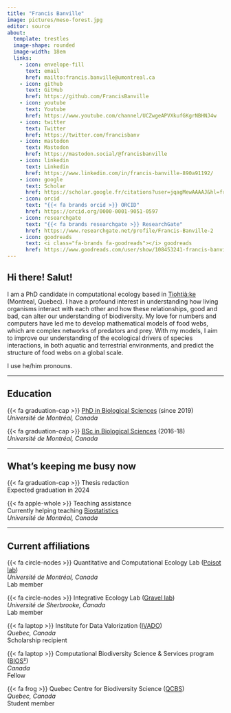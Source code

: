 ```yaml
---
title: "Francis Banville"
image: pictures/meso-forest.jpg
editor: source
about: 
  template: trestles
  image-shape: rounded
  image-width: 18em
  links:
    - icon: envelope-fill
      text: email
      href: mailto:francis.banville@umontreal.ca
    - icon: github
      text: GitHub
      href: https://github.com/FrancisBanville
    - icon: youtube
      text: Youtube
      href: https://www.youtube.com/channel/UCZwgeAPVXkufGKgrNBHNJ4w
    - icon: twitter
      text: Twitter
      href: https://twitter.com/francisbanv
    - icon: mastodon
      text: Mastodon
      href: https://mastodon.social/@francisbanville
    - icon: linkedin
      text: Linkedin
      href: https://www.linkedin.com/in/francis-banville-890a91192/
    - icon: google
      text: Scholar
      href: https://scholar.google.fr/citations?user=jqagMewAAAAJ&hl=fr&oi=ao
    - icon: orcid 
      text: "{{< fa brands orcid >}} ORCID"
      href: https://orcid.org/0000-0001-9051-0597
    - icon: researchgate
      text: "{{< fa brands researchgate >}} ResearchGate"
      href: https://www.researchgate.net/profile/Francis-Banville-2
    - icon: goodreads
      text: <i class="fa-brands fa-goodreads"></i> goodreads
      href: https://www.goodreads.com/user/show/108453241-francis-banville
---
```


## Hi there! Salut!

I am a PhD candidate in computational ecology based in [Tiohtià:ke](https://www.concordia.ca/indigenous/resources/territorial-acknowledgement.html#rationale) (Montreal, Quebec). I have a profound interest in understanding how living organisms interact with each other and how these relationships, good and bad, can alter our understanding of biodiversity. My love for numbers and computers have led me to develop mathematical models of food webs, which are complex networks of predators and prey. With my models, I aim to improve our understanding of the ecological drivers of species interactions, in both aquatic and terrestrial environments, and predict the structure of food webs on a global scale.

I use he/him pronouns.  

------------------------------------------------------------------------

## Education

{{< fa graduation-cap >}} [PhD in Biological Sciences](https://admission.umontreal.ca/programmes/doctorat-en-sciences-biologiques/) (since 2019)\
*Université de Montréal, Canada*\

{{< fa graduation-cap >}} [BSc in Biological Sciences](https://admission.umontreal.ca/programmes/baccalaureat-en-sciences-biologiques/) (2016-18)\
*Université de Montréal, Canada*\

------------------------------------------------------------------------

## What's keeping me busy now 

{{< fa graduation-cap >}} Thesis redaction\
Expected graduation in 2024\

{{< fa apple-whole >}} Teaching assistance\
Currently helping teaching [Biostatistics](https://admission.umontreal.ca/cours-et-horaires/cours/bio-2041/)\
*Université de Montréal, Canada*\

------------------------------------------------------------------------

## Current affiliations 

{{< fa circle-nodes >}} Quantitative and Computational Ecology Lab ([Poisot lab](https://poisotlab.io/))\
*Université de Montréal, Canada*\
Lab member\

{{< fa circle-nodes >}} Integrative Ecology Lab ([Gravel lab](https://ielab.recherche.usherbrooke.ca/))\
*Université de Sherbrooke, Canada*\
Lab member\

{{< fa laptop >}} Institute for Data Valorization ([IVADO](https://ivado.ca/en/))\
*Quebec, Canada*\
Scholarship recipient\

{{< fa laptop >}} Computational Biodiversity Science & Services program ([BIOS²](https://bios2.usherbrooke.ca/)) \
*Canada*\
Fellow\

{{< fa frog >}} Quebec Centre for Biodiversity Science ([QCBS](https://qcbs.ca/))\
*Quebec, Canada*\
Student member\
